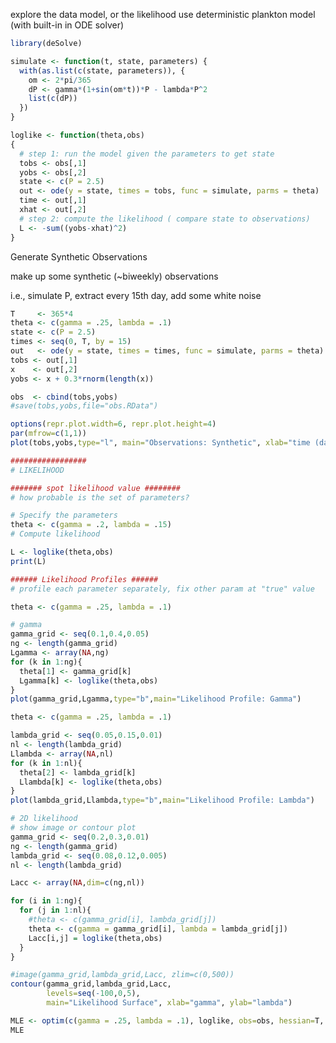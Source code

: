 explore the data model, or the likelihood
use deterministic plankton model (with built-in in ODE solver)


```r
library(deSolve)
```


```r
simulate <- function(t, state, parameters) {
  with(as.list(c(state, parameters)), {
    om <- 2*pi/365
    dP <- gamma*(1+sin(om*t))*P - lambda*P^2
    list(c(dP))
  })
}
```


```r
loglike <- function(theta,obs)
{
  # step 1: run the model given the parameters to get state
  tobs <- obs[,1]
  yobs <- obs[,2]
  state <- c(P = 2.5)
  out <- ode(y = state, times = tobs, func = simulate, parms = theta)
  time <- out[,1]
  xhat <- out[,2]  
  # step 2: compute the likelihood ( compare state to observations)
  L <- -sum((yobs-xhat)^2)
}
```

Generate Synthetic Observations

make up some synthetic (~biweekly) observations

i.e., simulate P, extract every 15th day, add some white noise


```r
T     <- 365*4
theta <- c(gamma = .25, lambda = .1)
state <- c(P = 2.5)
times <- seq(0, T, by = 15)
out   <- ode(y = state, times = times, func = simulate, parms = theta)
tobs <- out[,1]
x    <- out[,2]
yobs <- x + 0.3*rnorm(length(x))

obs  <- cbind(tobs,yobs)
#save(tobs,yobs,file="obs.RData")
```


```r
options(repr.plot.width=6, repr.plot.height=4)
par(mfrow=c(1,1))
plot(tobs,yobs,type="l", main="Observations: Synthetic", xlab="time (days)", ylab="P")
```


```r
#################
# LIKELIHOOD 

####### spot likelihood value ########
# how probable is the set of parameters?

# Specify the parameters
theta <- c(gamma = .2, lambda = .15)
# Compute likelihood

L <- loglike(theta,obs)
print(L)
```


```r
###### Likelihood Profiles ######
# profile each parameter separately, fix other param at "true" value

theta <- c(gamma = .25, lambda = .1)

# gamma
gamma_grid <- seq(0.1,0.4,0.05)
ng <- length(gamma_grid)
Lgamma <- array(NA,ng)
for (k in 1:ng){
  theta[1] <- gamma_grid[k]
  Lgamma[k] <- loglike(theta,obs)
}
plot(gamma_grid,Lgamma,type="b",main="Likelihood Profile: Gamma")
```


```r
theta <- c(gamma = .25, lambda = .1)

lambda_grid <- seq(0.05,0.15,0.01)
nl <- length(lambda_grid)
Llambda <- array(NA,nl)
for (k in 1:nl){
  theta[2] <- lambda_grid[k]
  Llambda[k] <- loglike(theta,obs)
}
plot(lambda_grid,Llambda,type="b",main="Likelihood Profile: Lambda")
```


```r
# 2D likelihood
# show image or contour plot
gamma_grid <- seq(0.2,0.3,0.01)
ng <- length(gamma_grid)
lambda_grid <- seq(0.08,0.12,0.005)
nl <- length(lambda_grid)

Lacc <- array(NA,dim=c(ng,nl))

for (i in 1:ng){
  for (j in 1:nl){
    #theta <- c(gamma_grid[i], lambda_grid[j])
    theta <- c(gamma = gamma_grid[i], lambda = lambda_grid[j])
    Lacc[i,j] = loglike(theta,obs) 
  }
}

#image(gamma_grid,lambda_grid,Lacc, zlim=c(0,500))
contour(gamma_grid,lambda_grid,Lacc, 
        levels=seq(-100,0,5), 
        main="Likelihood Surface", xlab="gamma", ylab="lambda")
```


```r
MLE <- optim(c(gamma = .25, lambda = .1), loglike, obs=obs, hessian=T, control=list(fnscale=-1))
MLE
```
